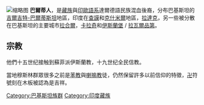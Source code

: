 {{noteTA
|1=zh:巴爾蒂; zh-cn:巴尔蒂; zh-tw:巴提;
|2=zh:克什米爾; zh-cn:克什米尔; zh-tw:喀什米爾;
}}
[[File:Kids_of_Tarashing.jpg|缩略图]]
'''巴爾蒂人'''，是[[藏族|藏族]]與[[印歐語系|印歐語系]]達爾德語民族混血後裔，分布巴基斯坦的[[吉爾吉特-巴爾蒂斯坦|吉爾吉特-巴爾蒂斯坦]]地區，印度在[[查謨|查謨]]和[[克什米爾|克什米爾]]地區，[[拉達克|拉達克]]，另一些被分散在巴基斯坦的主要城市[[拉合爾|拉合爾]]，[[卡拉奇|卡拉奇]]和[[伊斯蘭堡|伊斯蘭堡]] / [[拉瓦爾品第|拉瓦爾品第]]。

==宗教==
他們十五世纪接触到蘇菲派伊斯蘭教，十九世纪全民信教。

當地穆斯林群眾很多之前是[[苯教|苯教]]與[[喇嘛教|喇嘛教]]徒，仍然保留許多以前信仰的特徵，[[卍|卍]]符號刻在木板被認為是吉祥。
{{族群小作品}}
[[Category:巴基斯坦族群|Category:巴基斯坦族群]]
[[Category:印度藏族|Category:印度藏族]]